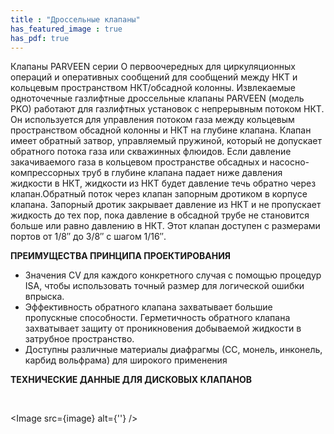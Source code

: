 ```yaml
---
title : "Дроссельные клапаны"
has_featured_image : true
has_pdf: true
---
```


Клапаны PARVEEN серии O первоочередных для циркуляционных операций и оперативных сообщений для сообщений между НКТ и кольцевым пространством НКТ/обсадной колонны. Извлекаемые одноточечные газлифтные дроссельные клапаны PARVEEN (модель PKO) работают для газлифтных установок с непрерывным потоком НКТ. Он используется для управления потоком газа между кольцевым пространством обсадной колонны и НКТ на глубине клапана. Клапан имеет обратный затвор, управляемый пружиной, который не допускает обратного потока газа или скважинных флюидов. Если давление закачиваемого газа в кольцевом пространстве обсадных и насосно-компрессорных труб в глубине клапана падает ниже давления жидкости в НКТ, жидкости из НКТ будет давление течь обратно через клапан.Обратный поток через клапан запорным дротиком в корпусе клапана. Запорный дротик закрывает давление из НКТ и не пропускает жидкость до тех пор, пока давление в обсадной трубе не становится больше или равно давлению в НКТ. Этот клапан доступен с размерами портов от 1/8″ до 3/8″ с шагом 1/16″.

**ПРЕИМУЩЕСТВА ПРИНЦИПА ПРОЕКТИРОВАНИЯ**

* Значения CV для каждого конкретного случая с помощью процедур ISA, чтобы использовать точный размер для логической ошибки впрыска.
* Эффективность обратного клапана захватывает большие пропускные способности. Герметичность обратного клапана захватывает защиту от проникновения добываемой жидкости в затрубное пространство.
* Доступны различные материалы диафрагмы (СС, монель, инконель, карбид вольфрама) для широкого применения

**ТЕХНИЧЕСКИЕ ДАННЫЕ ДЛЯ ДИСКОВЫХ КЛАПАНОВ**

<br />

<Image src={image} alt={''} />